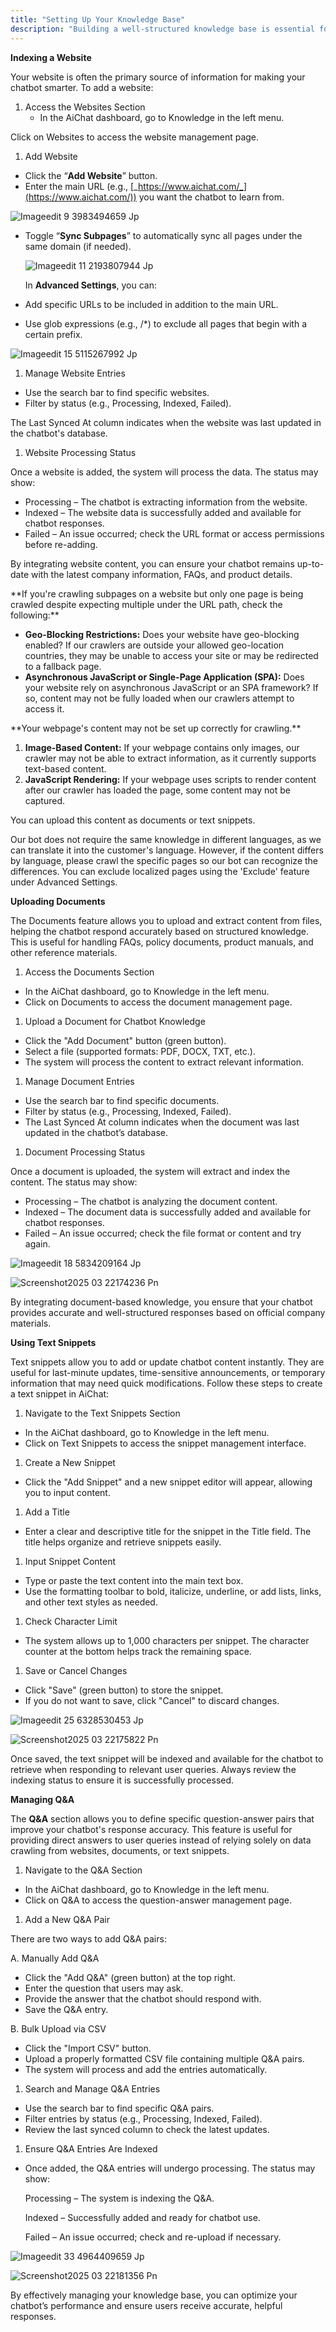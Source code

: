 ```yaml
---
title: "Setting Up Your Knowledge Base"
description: "Building a well-structured knowledge base is essential for your chatbot, as it serves as the central repository of information for your company or organization. Ensure that all content is clear, readable, and comprehensive so the chatbot can accurately understand user inquiries and provide relevant responses. Our platform supports data indexing from websites, PDFs, text snippets, and Q&A to enhance your chatbot’s intelligence."
---
```


**Indexing a Website**

Your website is often the primary source of information for making your chatbot smarter. To add a website:

1. Access the Websites Section
   - In the AiChat dashboard, go to Knowledge in the left menu.

Click on Websites to access the website management page.

1. Add Website

- Click the “**Add Website**” button.
- Enter the main URL (e.g., [_https://www.aichat.com/_](https://www.aichat.com/)) you want the chatbot to learn from.

![Imageedit 9 3983494659 Jp](/images/imageedit_9_3983494659.jpg)

- Toggle “**Sync Subpages**” to automatically sync all pages under the same domain (if needed).

  ![Imageedit 11 2193807944 Jp](/images/imageedit_11_2193807944.jpg)

  In **Advanced Settings**, you can:
- Add specific URLs to be included in addition to the main URL.
- Use glob expressions (e.g., /\*) to exclude all pages that begin with a certain prefix.

![Imageedit 15 5115267992 Jp](/images/imageedit_15_5115267992.jpg)

1. Manage Website Entries

- Use the search bar to find specific websites.
- Filter by status (e.g., Processing, Indexed, Failed).

The Last Synced At column indicates when the website was last updated in the chatbot's database.

1. Website Processing Status

Once a website is added, the system will process the data. The status may show:

- Processing – The chatbot is extracting information from the website.
- Indexed – The website data is successfully added and available for chatbot responses.
- Failed – An issue occurred; check the URL format or access permissions before re-adding.

By integrating website content, you can ensure your chatbot remains up-to-date with the latest company information, FAQs, and product details.

<Accordion title="My sub-pages are not crawled" icon="sparkles">
  **If you're crawling subpages on a website but only one page is being crawled despite expecting multiple under the URL path, check the following:**

  - **Geo-Blocking Restrictions:** Does your website have geo-blocking enabled? If our crawlers are outside your allowed geo-location countries, they may be unable to access your site or may be redirected to a fallback page.
  - **Asynchronous JavaScript or Single-Page Application (SPA):** Does your website rely on asynchronous JavaScript or an SPA framework? If so, content may not be fully loaded when our crawlers attempt to access it.
</Accordion>

<Accordion title="The bot is not responding with knowledge from crawled pages" icon="sparkles">
  **Your webpage's content may not be set up correctly for crawling.**

  1. **Image-Based Content:** If your webpage contains only images, our crawler may not be able to extract information, as it currently supports text-based content.
  2. **JavaScript Rendering:** If your webpage uses scripts to render content after our crawler has loaded the page, some content may not be captured.

  You can upload this content as documents or text snippets.
</Accordion>

<Accordion title="Do I need to crawl pages that are localised to different languages?" icon="sparkles">
  Our bot does not require the same knowledge in different languages, as we can translate it into the customer's language. However, if the content differs by language, please crawl the specific pages so our bot can recognize the differences. You can exclude localized pages using the 'Exclude' feature under Advanced Settings.
</Accordion>

**Uploading Documents**

The Documents feature allows you to upload and extract content from files, helping the chatbot respond accurately based on structured knowledge. This is useful for handling FAQs, policy documents, product manuals, and other reference materials.

1. Access the Documents Section

- In the AiChat dashboard, go to Knowledge in the left menu.
- Click on Documents to access the document management page.

1. Upload a Document for Chatbot Knowledge

- Click the "Add Document" button (green button).
- Select a file (supported formats: PDF, DOCX, TXT, etc.).
- The system will process the content to extract relevant information.

1. Manage Document Entries

- Use the search bar to find specific documents.
- Filter by status (e.g., Processing, Indexed, Failed).
- The Last Synced At column indicates when the document was last updated in the chatbot’s database.

1. Document Processing Status

Once a document is uploaded, the system will extract and index the content. The status may show:

- Processing – The chatbot is analyzing the document content.
- Indexed – The document data is successfully added and available for chatbot responses.
- Failed – An issue occurred; check the file format or content and try again.

![Imageedit 18 5834209164 Jp](/images/imageedit_18_5834209164.jpg)

![Screenshot2025 03 22174236 Pn](/images/Screenshot2025-03-22174236.png)

By integrating document-based knowledge, you ensure that your chatbot provides accurate and well-structured responses based on official company materials.

**Using Text Snippets**

Text snippets allow you to add or update chatbot content instantly. They are useful for last-minute updates, time-sensitive announcements, or temporary information that may need quick modifications. Follow these steps to create a text snippet in AiChat:

1. Navigate to the Text Snippets Section

- In the AiChat dashboard, go to Knowledge in the left menu.
- Click on Text Snippets to access the snippet management interface.

1. Create a New Snippet

- Click the "Add Snippet" and a new snippet editor will appear, allowing you to input content.

1. Add a Title

- Enter a clear and descriptive title for the snippet in the Title field. The title helps organize and retrieve snippets easily.

1. Input Snippet Content

- Type or paste the text content into the main text box.
- Use the formatting toolbar to bold, italicize, underline, or add lists, links, and other text styles as needed.

1. Check Character Limit

- The system allows up to 1,000 characters per snippet. The character counter at the bottom helps track the remaining space.

1. Save or Cancel Changes

- Click "Save" (green button) to store the snippet.
- If you do not want to save, click "Cancel" to discard changes.

![Imageedit 25 6328530453 Jp](/images/imageedit_25_6328530453.jpg)

![Screenshot2025 03 22175822 Pn](/images/Screenshot2025-03-22175822.png)

Once saved, the text snippet will be indexed and available for the chatbot to retrieve when responding to relevant user queries. Always review the indexing status to ensure it is successfully processed.

**Managing Q&A**

The **Q&A** section allows you to define specific question-answer pairs that improve your chatbot's response accuracy. This feature is useful for providing direct answers to user queries instead of relying solely on data crawling from websites, documents, or text snippets.

1. Navigate to the Q&A Section

- In the AiChat dashboard, go to Knowledge in the left menu.
- Click on Q&A to access the question-answer management page.

1. Add a New Q&A Pair

There are two ways to add Q&A pairs:

A. Manually Add Q&A

- Click the "Add Q&A" (green button) at the top right.
- Enter the question that users may ask.
- Provide the answer that the chatbot should respond with.
- Save the Q&A entry.

B. Bulk Upload via CSV

- Click the "Import CSV" button.
- Upload a properly formatted CSV file containing multiple Q&A pairs.
- The system will process and add the entries automatically.

1. Search and Manage Q&A Entries

- Use the search bar to find specific Q&A pairs.
- Filter entries by status (e.g., Processing, Indexed, Failed).
- Review the last synced column to check the latest updates.

1. Ensure Q&A Entries Are Indexed

- Once added, the Q&A entries will undergo processing. The status may show:

  Processing – The system is indexing the Q&A.

  Indexed – Successfully added and ready for chatbot use.

  Failed – An issue occurred; check and re-upload if necessary.

![Imageedit 33 4964409659 Jp](/images/imageedit_33_4964409659.jpg)

![Screenshot2025 03 22181356 Pn](/images/Screenshot2025-03-22181356.png)

By effectively managing your knowledge base, you can optimize your chatbot’s performance and ensure users receive accurate, helpful responses.